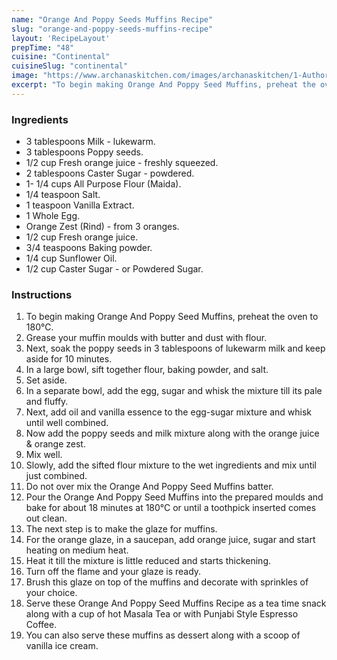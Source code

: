 ---
name: "Orange And Poppy Seeds Muffins Recipe"
slug: "orange-and-poppy-seeds-muffins-recipe"
layout: 'RecipeLayout'
prepTime: "48"
cuisine: "Continental"
cuisineSlug: "continental"
image: "https://www.archanaskitchen.com/images/archanaskitchen/1-Author/navneet289-gmail.com/Glazed_Orange__Poppy_Seed_Khus_Khus_Muffins_original.jpg"
excerpt: "To begin making Orange And Poppy Seed Muffins, preheat the oven to 180°C"
---

### Ingredients

- 3 tablespoons Milk - lukewarm.
- 3 tablespoons Poppy seeds.
- 1/2 cup Fresh orange juice - freshly squeezed.
- 2 tablespoons Caster Sugar - powdered.
- 1- 1/4 cups All Purpose Flour (Maida).
- 1/4 teaspoon Salt.
- 1 teaspoon Vanilla Extract.
- 1 Whole Egg.
- Orange Zest (Rind) - from 3 oranges.
- 1/2 cup Fresh orange juice.
- 3/4 teaspoons Baking powder.
- 1/4 cup Sunflower Oil.
- 1/2 cup Caster Sugar - or Powdered Sugar.

### Instructions

1. To begin making Orange And Poppy Seed Muffins, preheat the oven to 180°C.
1. Grease your muffin moulds with butter and dust with flour.
1. Next, soak the poppy seeds in 3 tablespoons of lukewarm milk and keep aside for 10 minutes.
1. In a large bowl, sift together flour, baking powder, and salt.
1. Set aside.
1. In a separate bowl, add the egg, sugar and whisk the mixture till its pale and fluffy.
1. Next, add oil and vanilla essence to the egg-sugar mixture and whisk until well combined.
1. Now add the poppy seeds and milk mixture along with the orange juice & orange zest.
1. Mix well.
1. Slowly, add the sifted flour mixture to the wet ingredients and mix until just combined.
1. Do not over mix the Orange And Poppy Seed Muffins batter.
1. Pour the Orange And Poppy Seed Muffins into the prepared moulds and bake for about 18 minutes at 180°C or until a toothpick inserted comes out clean.
1. The next step is to make the glaze for muffins.
1. For the orange glaze, in a saucepan, add orange juice, sugar and start heating on medium heat.
1. Heat it till the mixture is little reduced and starts thickening.
1. Turn off the flame and your glaze is ready.
1. Brush this glaze on top of the muffins and decorate with sprinkles of your choice.
1. Serve these Orange And Poppy Seed Muffins Recipe as a tea time snack along with a cup of hot Masala Tea or with Punjabi Style Espresso Coffee.
1. You can also serve these muffins as dessert along with a scoop of vanilla ice cream.

